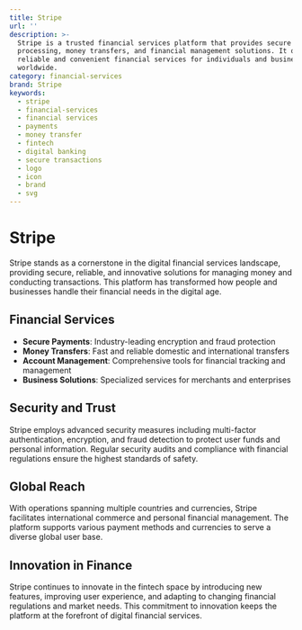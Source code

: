 ```yaml
---
title: Stripe
url: ''
description: >-
  Stripe is a trusted financial services platform that provides secure payment
  processing, money transfers, and financial management solutions. It offers
  reliable and convenient financial services for individuals and businesses
  worldwide.
category: financial-services
brand: Stripe
keywords:
  - stripe
  - financial-services
  - financial services
  - payments
  - money transfer
  - fintech
  - digital banking
  - secure transactions
  - logo
  - icon
  - brand
  - svg
---
```


# Stripe

Stripe stands as a cornerstone in the digital financial services landscape, providing secure, reliable, and innovative solutions for managing money and conducting transactions. This platform has transformed how people and businesses handle their financial needs in the digital age.

## Financial Services

- **Secure Payments**: Industry-leading encryption and fraud protection
- **Money Transfers**: Fast and reliable domestic and international transfers
- **Account Management**: Comprehensive tools for financial tracking and management
- **Business Solutions**: Specialized services for merchants and enterprises

## Security and Trust

Stripe employs advanced security measures including multi-factor authentication, encryption, and fraud detection to protect user funds and personal information. Regular security audits and compliance with financial regulations ensure the highest standards of safety.

## Global Reach

With operations spanning multiple countries and currencies, Stripe facilitates international commerce and personal financial management. The platform supports various payment methods and currencies to serve a diverse global user base.

## Innovation in Finance

Stripe continues to innovate in the fintech space by introducing new features, improving user experience, and adapting to changing financial regulations and market needs. This commitment to innovation keeps the platform at the forefront of digital financial services.

